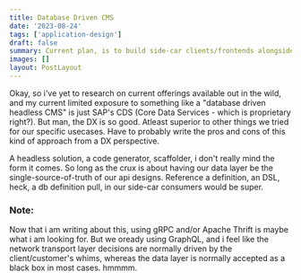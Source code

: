 ```yaml
---
title: Database Driven CMS
date: '2023-08-24'
tags: ['application-design']
draft: false
summary: Current plan, is to build side-car clients/frontends alongside a monolith, and a database driven CMS may be one of the possible cores.
images: []
layout: PostLayout
---
```


Okay, so i've yet to research on current offerings available out in the wild, and my current limited exposure to something like a "database driven headless CMS" is just SAP's CDS (Core Data Services - which is proprietary right?). But man, the DX is so good. Atleast superior to other things we tried for our specific usecases. Have to probably write the pros and cons of this kind of approach from a DX perspective.

A headless solution, a code generator, scaffolder, i don't really mind the form it comes. So long as the crux is about having our data layer be the single-source-of-truth of our api designs. Reference a definition, an DSL, heck, a db definition pull, in our side-car consumers would be super.

### Note:

Now that i am writing about this, using gRPC and/or Apache Thrift is maybe what i am looking for. But we oready using GraphQL, and i feel like the network transport layer decisions are normally driven by the client/customer's whims, whereas the data layer is normally accepted as a black box in most cases. hmmmm.
